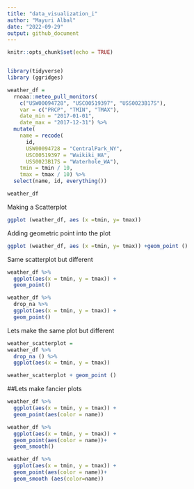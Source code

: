 ```yaml
---
title: "data_visualization_i"
author: "Mayuri Albal"
date: "2022-09-29"
output: github_document
---
```


```r
knitr::opts_chunk$set(echo = TRUE)
```

```r

```

```r
library(tidyverse)
library (ggridges)
```
```r
weather_df = 
  rnoaa::meteo_pull_monitors(
    c("USW00094728", "USC00519397", "USS0023B17S"),
    var = c("PRCP", "TMIN", "TMAX"), 
    date_min = "2017-01-01",
    date_max = "2017-12-31") %>%
  mutate(
    name = recode(
      id, 
      USW00094728 = "CentralPark_NY", 
      USC00519397 = "Waikiki_HA",
      USS0023B17S = "Waterhole_WA"),
    tmin = tmin / 10,
    tmax = tmax / 10) %>%
  select(name, id, everything())
```

```r
weather_df
```
Making a Scatterplot
```r
ggplot (weather_df, aes (x =tmin, y= tmax))
```
Adding geometric point into the plot
```r
ggplot (weather_df, aes (x =tmin, y= tmax)) +geom_point ()
```
Same scatterplot but different
```r
weather_df %>%
  ggplot(aes(x = tmin, y = tmax)) + 
  geom_point()
```

```r
weather_df %>%
  drop_na %>%
  ggplot(aes(x = tmin, y = tmax)) + 
  geom_point()
```

Lets make the same plot but different
```r
weather_scatterplot =
weather_df %>%
  drop_na () %>%
  ggplot(aes(x = tmin, y = tmax))

weather_scatterplot + geom_point ()
```

##Lets make fancier plots

```r
weather_df %>%
  ggplot(aes(x = tmin, y = tmax)) + 
  geom_point(aes(color = name))
```
```r
weather_df %>%
  ggplot(aes(x = tmin, y = tmax)) + 
  geom_point(aes(color = name))+
  geom_smooth()
```

```r
weather_df %>%
  ggplot(aes(x = tmin, y = tmax)) + 
  geom_point(aes(color = name))+
  geom_smooth (aes(color=name))
```